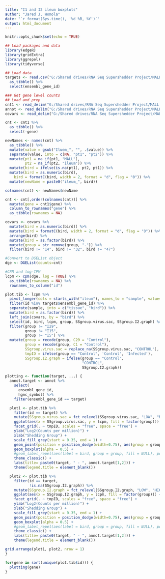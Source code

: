 ```yaml
---
title: "I1 and I2 ileum boxplots"
author: "Jared J. Homola"
date: "`r format(Sys.time(), '%d %B, %Y')`"
output: html_document
---
```


```r
knitr::opts_chunk$set(echo = TRUE)
```

```r
## Load packages and data
library(edgeR)
library(gridExtra)
library(ggrepel)
library(tidyverse)

## Load data
targets <- read.csv("G:/Shared drives/RNA Seq Supershedder Project/MALL DE manuscript/mallardLPAIV/extData/MALL DE genes I1.LvM_I2_LvH.csv") %>%
  as_tibble() %>%
  select(ensembl_gene_id)

### Get gene level counts
## Load and prep
cnt1 <- read_delim("G:/Shared drives/RNA Seq Supershedder Project/MALL DE manuscript/mallardLPAIV/extData/ileumCounts.txt", delim = "\t") %>% distinct(gene, .keep_all = TRUE)
annot <- read_delim("G:/Shared drives/RNA Seq Supershedder Project/MALL DE manuscript/mallardLPAIV/extData/annotationGenes103120.txt", delim = "\t")
covars <- read_delim("G:/Shared drives/RNA Seq Supershedder Project/MALL DE manuscript/mallardLPAIV/extData/MALL70_SSgroup_RAW_12.3.20.csv", delim = ",") 

cnt <- cnt1 %>%
  as_tibble() %>%
  select(-gene)

newNames <- names(cnt) %>%
  as_tibble() %>%
  mutate(value = gsub("Iluem_", "", .$value)) %>% 
  separate(value, into = c(NA, "pt1", "pt2")) %>%
  mutate(pt1 = na_if(pt1, "MALL"),
         pt2 = na_if(pt2, "ileum")) %>%
  mutate(bird = ifelse(is.na(pt1), pt2, pt1)) %>%
  mutate(bird = as.numeric(bird),
    bird = formatC(bird, width = 2, format = "d", flag = "0")) %>%
  mutate(newName = paste0("ileum_", bird))

colnames(cnt) <- newNames$newName

cnt <- cnt[,order(colnames(cnt))] %>%
  mutate(gene = cnt1$gene) %>%
  column_to_rownames("gene") %>%
  as_tibble(rownames = NA)

covars <- covars %>%
  mutate(bird = as.numeric(bird)) %>%
  mutate(bird = formatC(bird, width = 2, format = "d", flag = "0")) %>%
  arrange(bird) %>%
  mutate(bird = as.factor(bird)) %>%
  mutate(group = str_remove(group, "-")) %>%
  filter(bird != "14", bird != "32", bird != "47")

#Convert to DGEList object
dge <- DGEList(counts=cnt)

#CPM and log-CPM
lcpm <- cpm(dge, log = TRUE) %>%
  as_tibble(rownames = NA) %>%
  rownames_to_column("id")

plot.tib <- lcpm %>%
  pivot_longer(cols = starts_with("ileum"), names_to = "sample", values_to = "lcpm") %>%
  filter(id %in% targets$ensembl_gene_id) %>%
  separate(sample, into = c("tissue", "bird")) %>%
  mutate(bird = as.factor(bird)) %>%
  left_join(covars, by = "bird") %>%
  select(id, bird, lcpm, group, SSgroup.virus.sac, SSgroup.I2.graph) %>%
  filter(group != "I29",
         group != "I15",
         group != "I5") %>%
  mutate(group = recode(group, C29 = "Control"),
         group = recode(group, C1 = "Control"),
         SSgroup.virus.sac = replace_na(SSgroup.virus.sac, "CONTROL"),
         tmpID = ifelse(group == "Control", 'Control', 'Infected'),
         SSgroup.I2.graph = ifelse(group == "Control",
                                   "CONTROL",
                                   SSgroup.I2.graph))
```

```r
plotting <- function(target, ...) {
  annot.target <- annot %>%
    select(
      ensembl_gene_id,
      hgnc_symbol) %>%
    filter(ensembl_gene_id == target)

  plot1 <- plot.tib %>%
    filter(id == target) %>%
    mutate(SSgroup.virus.sac = fct_relevel(SSgroup.virus.sac, "LOW", "MODERATE", "HIGH")) %>%
    ggplot(aes(x = SSgroup.virus.sac, y = lcpm, fill = factor(group))) +
    facet_grid(. ~ tmpID, scales = "free", space = "free") +
    ylab("Log2(Counts per million)") +
    xlab("Shedding Group") +
    scale_fill_grey(start = 0.35, end = 1) +
    geom_point(position = position_dodge(width=0.75), aes(group = group), show.legend = FALSE) +
    geom_boxplot(alpha = 0.5) +
    #geom_label_repel(aes(label = bird, group = group, fill = NULL), position = position_dodge(width=0.75), show.legend=FALSE) +
    theme_classic() +
    labs(title= paste0(target, " - ", annot.target[1,2])) +
    theme(legend.title = element_blank())

  plot2 <- plot.tib %>%
    filter(id == target,
           !is.na(SSgroup.I2.graph)) %>%
    mutate(SSgroup.I2.graph = fct_relevel(SSgroup.I2.graph, "LOW", "HIGH")) %>%
    ggplot(aes(x = SSgroup.I2.graph, y = lcpm, fill = factor(group))) +
    facet_grid(. ~ tmpID, scales = "free", space = "free") +
    ylab("Log2(Counts per million)") +
    xlab("Shedding Group") +
    scale_fill_grey(start = 0.35, end = 1) +
    geom_point(position = position_dodge(width=0.75), aes(group = group), show.legend = FALSE) +
    geom_boxplot(alpha = 0.5) +
    #geom_label_repel(aes(label = bird, group = group, fill = NULL), position = position_dodge(width=0.75), show.legend=FALSE) +
    theme_classic() +
    labs(title= paste0(target, " - ", annot.target[1,2])) +
    theme(legend.title = element_blank())

grid.arrange(plot1, plot2, nrow = 1)
}

for(gene in sort(unique(plot.tib$id))) {
  plotting(gene)
}

```
